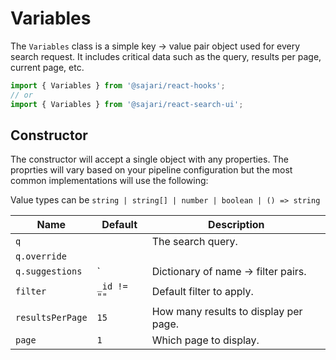 
<SEO
  title="Variables"
  description="The Variables class is a simple key -> value pair object used for every search request. "
/>

# Variables

The `Variables` class is a simple key -> value pair object used for every search request. It includes critical data such as the query, results per page, current page, etc.

```js
import { Variables } from '@sajari/react-hooks';
// or
import { Variables } from '@sajari/react-search-ui';
```

## Constructor

The constructor will accept a single object with any properties. The proprties will vary based on your pipeline configuration but the most common implementations will use the following:

Value types can be `string | string[] | number | boolean | () => string`

| Name             | Default     | Description                           |
| ---------------- | ----------- | ------------------------------------- |
| `q`              |             | The search query.                     |
| `q.override`     |             |                                       |
| `q.suggestions`  | `           | Dictionary of name -> filter pairs.   |
| `filter`         | `_id != ""` | Default filter to apply.              |
| `resultsPerPage` | `15`        | How many results to display per page. |
| `page`           | `1`         | Which page to display.                |
